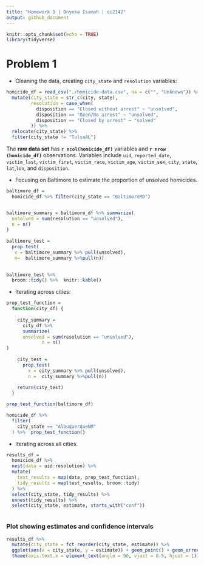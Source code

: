 ```yaml
---
title: "Homework 5 | Onyeka Isamah | oi2142"
output: github_document
---
```



```r
knitr::opts_chunk$set(echo = TRUE)
library(tidyverse)

```

# Problem 1

- Cleaning the data, creating `city_state` and  `resolution` variables:
```r
homicide_df = read_csv("./homicide-data.csv", na = c("", "Unknown")) %>% 
  mutate(city_state = str_c(city, state),
         resolution = case_when(
           disposition == "Closed without arrest" ~ "unsolved",
           disposition == "Open/No arrest" ~ "unsolved",
           disposition == "Closed by arrest" ~ "solved"
         )) %>% 
  relocate(city_state) %>% 
  filter(city_state != "TulsaAL")


```

The **raw data set** has **`r ncol(homicide_df)`** variables and  **`r nrow (homicide_df)`** observations. Variables include `uid`, `reported_date`, `victim_last`, `victim_first`, `victim_race`, `victim_age`, `victim_sex`, `city`, `state`, `lat`,`lon`, and `disposition`. 

- Focusing on Baltimore to estimate the proportion of unsolved homicides. 
```r
baltimore_df =
  homicide_df %>% filter(city_state == "BaltimoreMD")


baltimore_summary = baltimore_df %>% summarize(
  unsolved = sum(resolution == "unsolved"),
  n = n()
)
 
baltimore_test = 
  prop.test(
   x = baltimore_summary %>% pull(unsolved),
   n=  baltimore_summary %>%pull(n))
 

baltimore_test %>% 
  broom::tidy() %>%  knitr::kable()
```
- Iterating across cities:


```r
prop_test_function = 
  function(city_df) {
    
    city_summary = 
      city_df %>% 
      summarize(
      unsolved = sum(resolution == "unsolved"),
             n = n()
)
 
    city_test = 
      prop.test(
        x = city_summary %>% pull(unsolved),
        n =  city_summary %>%pull(n))
    
    return(city_test)
  }

prop_test_function(baltimore_df)

homicide_df %>% 
  filter(
    city_state == "AlbuquerqueNM"
  ) %>%  prop_test_function()
```

- Iterating across all cities.
```r
results_df = 
  homicide_df %>% 
  nest(data = uid:resolution) %>% 
  mutate(
    test_results = map(data, prop_test_function),
    tidy_results = map(test_results, broom::tidy)
  ) %>% 
  select(city_state, tidy_results) %>% 
  unnest(tidy_results) %>% 
  select(city_state, estimate, starts_with("conf"))



```
### Plot showing estimates and confidence intervals
```r
results_df %>% 
  mutate(city_state = fct_reorder(city_state, estimate)) %>% 
  ggplot(aes(x = city_state, y = estimate)) + geom_point() + geom_errorbar(aes(ymin = conf.low, ymax = conf.high ))+
  theme(axis.text.x = element_text(angle = 90, vjust = 0.5, hjust = 1))
  
```

